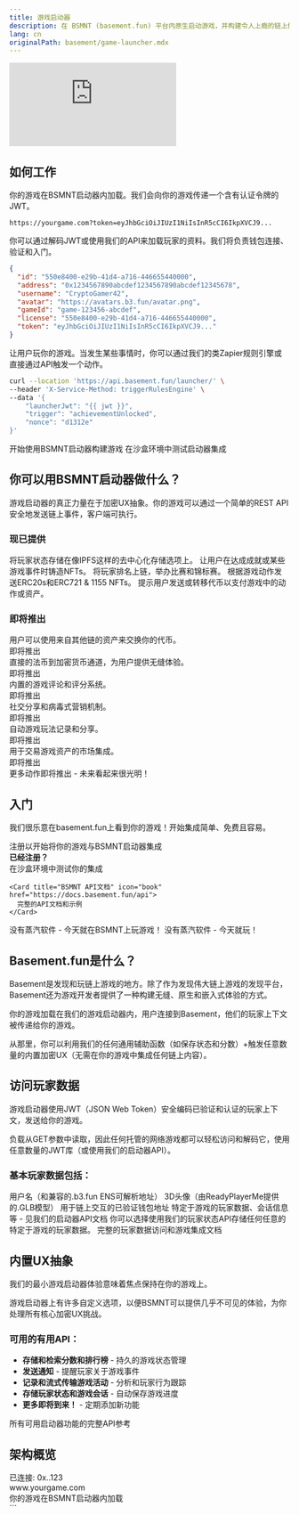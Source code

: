 ```yaml
---
title: 游戏启动器
description: 在 BSMNT (basement.fun) 平台内原生启动游戏，并构建令人上瘾的链上体验，而无需担心加密组件
lang: cn
originalPath: basement/game-launcher.mdx
---
```

<iframe
  className="w-full aspect-video rounded-xl mb-6"
  src="https://customer-gg6qs7nm5ue94t64.cloudflarestream.com/2d9ba30a3b59f1a167734b21d57005b6/iframe?poster=https%3A%2F%2Fcustomer-gg6qs7nm5ue94t64.cloudflarestream.com%2F2d9ba30a3b59f1a167734b21d57005b6%2Fthumbnails%2Fthumbnail.jpg%3Ftime%3D%26height%3D600"                                                                 
  title="Basement.fun Developer Dashboard"
  frameBorder="0"
  allow="accelerometer; autoplay; clipboard-write; encrypted-media; gyroscope; picture-in-picture"
  allowFullScreen
></iframe>

## 如何工作

<Steps>
<Step title="加载" icon="download">
  你的游戏在BSMNT启动器内加载。我们会向你的游戏传递一个含有认证令牌的JWT。

  ```text 示例 URL
  https://yourgame.com?token=eyJhbGciOiJIUzI1NiIsInR5cCI6IkpXVCJ9...
  ```
</Step>

<Step title="认证" icon="key">
  你可以通过解码JWT或使用我们的API来加载玩家的资料。我们将负责钱包连接、验证和入门。

  ```json 玩家资料
  {
    "id": "550e8400-e29b-41d4-a716-446655440000",
    "address": "0x1234567890abcdef1234567890abcdef12345678",
    "username": "CryptoGamer42",
    "avatar": "https://avatars.b3.fun/avatar.png",
    "gameId": "game-123456-abcdef",
    "license": "550e8400-e29b-41d4-a716-446655440000",
    "token": "eyJhbGciOiJIUzI1NiIsInR5cCI6IkpXVCJ9..."
  }
  ```
</Step>

<Step title="触发" icon="bolt">
  让用户玩你的游戏。当发生某些事情时，你可以通过我们的类Zapier规则引擎或直接通过API触发一个动作。

  ```bash 触发API示例
  curl --location 'https://api.basement.fun/launcher/' \
  --header 'X-Service-Method: triggerRulesEngine' \
  --data '{
      "launcherJwt": "{{ jwt }}",
      "trigger": "achievementUnlocked",
      "nonce": "d1312e"
  }'
  ```
</Step>
</Steps>

<CardGroup cols={2}>
  <Card title="注册为开发者" icon="user-plus" href="https://basement.fun/developer/signup" cta="立即注册">
    开始使用BSMNT启动器构建游戏
  </Card>
  
  <Card title="启动器游乐场" icon="play" href="https://basement.fun/playground" cta="立即尝试">
    在沙盒环境中测试启动器集成
  </Card>
</CardGroup>

## 你可以用BSMNT启动器做什么？

游戏启动器的真正力量在于加密UX抽象。你的游戏可以通过一个简单的REST API安全地发送链上事件，客户端可执行。

### 现已提供

<CardGroup cols={2}>
  <Card title="保存状态到IPFS" icon="database">
    将玩家状态存储在像IPFS这样的去中心化存储选项上。
  </Card>
  
  <Card title="购买NFTs & 铸造" icon="palette">
    让用户在达成成就或某些游戏事件时铸造NFTs。
  </Card>
  
  <Card title="链上排行榜" icon="trophy">
    将玩家排名上链，举办比赛和锦标赛。
  </Card>
  
  <Card title="发行代币 & NFTs" icon="coins">
    根据游戏动作发送ERC20s和ERC721 & 1155 NFTs。
  </Card>
  
  <Card title="用代币支付" icon="credit-card">
    提示用户发送或转移代币以支付游戏中的动作或资产。
  </Card>
</CardGroup>

### 即将推出

<CardGroup cols={2}>
  <Card title="交换 & 交易" icon="arrows-rotate">
    用户可以使用来自其他链的资产来交换你的代币。
    <div style={{ marginTop: '8px' }}>
      <span style={{ backgroundColor: '#f59e0b', color: 'white', padding: '2px 6px', borderRadius: '12px', fontSize: '10px', fontWeight: 'bold' }}>即将推出</span>
    </div>
  </Card>
  
  <Card title="信用卡通道" icon="credit-card">
    直接的法币到加密货币通道，为用户提供无缝体验。
    <div style={{ marginTop: '8px' }}>
      <span style={{ backgroundColor: '#f59e0b', color: 'white', padding: '2px 6px', borderRadius: '12px', fontSize: '10px', fontWeight: 'bold' }}>即将推出</span>
    </div>
  </Card>
  
  <Card title="收集评论" icon="star">
    内置的游戏评论和评分系统。
    <div style={{ marginTop: '8px' }}>
      <span style={{ backgroundColor: '#f59e0b', color: 'white', padding: '2px 6px', borderRadius: '12px', fontSize: '10px', fontWeight: 'bold' }}>即将推出</span>
    </div>
  </Card>
  
  <Card title="分享你的游戏" icon="share">
    社交分享和病毒式营销机制。
    <div style={{ marginTop: '8px' }}>
      <span style={{ backgroundColor: '#f59e0b', color: 'white', padding: '2px 6px', borderRadius: '12px', fontSize: '10px', fontWeight: 'bold' }}>即将推出</span>
    </div>
  </Card>
  
  <Card title="记录游戏玩法" icon="video">
    自动游戏玩法记录和分享。
    <div style={{ marginTop: '8px' }}>
      <span style={{ backgroundColor: '#f59e0b', color: 'white', padding: '2px 6px', borderRadius: '12px', fontSize: '10px', fontWeight: 'bold' }}>即将推出</span>
    </div>
  </Card>
  
  <Card title="列出NFTs" icon="store">
    用于交易游戏资产的市场集成。
    <div style={{ marginTop: '8px' }}>
      <span style={{ backgroundColor: '#f59e0b', color: 'white', padding: '2px 6px', borderRadius: '12px', fontSize: '10px', fontWeight: 'bold' }}>即将推出</span>
    </div>
  </Card>
</CardGroup>

<Note>
更多动作即将推出 - 未来看起来很光明！
</Note>

## 入门

我们很乐意在basement.fun上看到你的游戏！开始集成简单、免费且容易。

<Tabs>
<Tab title="游戏开发者">
  <CardGroup cols={1}>
    <Card title="注册为开发者" icon="user-plus" href="https://basement.fun/developer/signup" cta="立即注册" horizontal>
      注册以开始将你的游戏与BSMNT启动器集成
    </Card>
  </CardGroup>
  
  <div style={{ marginTop: '16px' }}>
    <strong>已经注册？</strong>
  </div>
  
  <CardGroup cols={2}>
    <Card title="游戏启动器游乐场" icon="play" href="https://basement.fun/playground">
      在沙盒环境中测试你的集成
    </Card>
    
    <Card title="BSMNT API文档" icon="book" href="https://docs.basement.fun/api">
      完整的API文档和示例
    </Card>
  </CardGroup>
</Tab>

<Tab title="玩家">
  <Card title="查看BSMNT启动器的实际操作" icon="gamepad-2" href="https://basement.fun/games" cta="玩游戏" horizontal>
    没有蒸汽软件 - 今天就在BSMNT上玩游戏！
  </Card>
  
  <Note>
  没有蒸汽软件 - 今天就玩！
  </Note>
</Tab>
</Tabs>

## Basement.fun是什么？

Basement是发现和玩链上游戏的地方。除了作为发现伟大链上游戏的发现平台，Basement还为游戏开发者提供了一种构建无缝、原生和嵌入式体验的方式。

你的游戏加载在我们的游戏启动器内，用户连接到Basement，他们的玩家上下文被传递给你的游戏。

从那里，你可以利用我们的任何通用辅助函数（如保存状态和分数）+触发任意数量的内置加密UX（无需在你的游戏中集成任何链上内容）。

## 访问玩家数据

游戏启动器使用JWT（JSON Web Token）安全编码已验证和认证的玩家上下文，发送给你的游戏。

负载从GET参数中读取，因此任何托管的网络游戏都可以轻松访问和解码它，使用任意数量的JWT库（或使用我们的启动器API）。

### 基本玩家数据包括：

<AccordionGroup>
<Accordion title="用户名和ENS">
  用户名（和兼容的.b3.fun ENS可解析地址）
</Accordion>

<Accordion title="3D头像">
  3D头像（由ReadyPlayerMe提供的.GLB模型）
</Accordion>

<Accordion title="钱包地址">
  用于链上交互的已验证钱包地址
</Accordion>

<Accordion title="附加数据">
  特定于游戏的玩家数据、会话信息等 - 见我们的启动器API文档
</Accordion>
</AccordionGroup>

<Tip>
你可以选择使用我们的玩家状态API存储任何任意的特定于游戏的玩家数据。
</Tip>

<Card title="探索启动器API" icon="code" href="https://docs.basement.fun/api" cta="查看文档" horizontal>
  完整的玩家数据访问和游戏集成文档
</Card>

## 内置UX抽象

我们的最小游戏启动器体验意味着焦点保持在你的游戏上。

游戏启动器上有许多自定义选项，以便BSMNT可以提供几乎不可见的体验，为你处理所有核心加密UX挑战。

### 可用的有用API：

- **存储和检索分数和排行榜** - 持久的游戏状态管理
- **发送通知** - 提醒玩家关于游戏事件
- **记录和流式传输游戏活动** - 分析和玩家行为跟踪
- **存储玩家状态和游戏会话** - 自动保存游戏进度
- **更多即将到来！** - 定期添加新功能

<Card title="探索启动器API" icon="api" href="https://docs.basement.fun/api" cta="查看文档" horizontal>
  所有可用启动器功能的完整API参考
</Card>

## 架构概览

<Frame caption="游戏启动器集成流程">
  <div style={{ 
    padding: '20px', 
    backgroundColor: '#f8fafc', 
    border: '1px solid #e2e8f0', 
    borderRadius: '8px',
    textAlign: 'center',
    fontFamily: 'monospace'
  }}>
    <div style={{ marginBottom: '10px', color: '#64748b' }}>已连接: 0x..123</div>
    <div style={{ marginBottom: '10px', backgroundColor: '#007AFF', color: 'white', padding: '8px', borderRadius: '4px' }}>
      www.yourgame.com
    </div>
    <div style={{ fontSize: '14px', color: '#475569' }}>
      你的游戏在BSMNT启动器内加载
    </div>
  </div>
</Frame>
```

